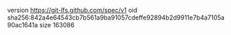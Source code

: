 version https://git-lfs.github.com/spec/v1
oid sha256:842a4e64543cb7b561a9ba91057cdeffe92894b2d9911e7b4a7105a90ac1641a
size 163086
